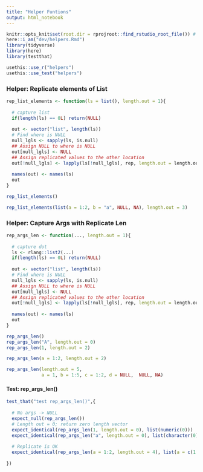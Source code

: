 ```yaml
---
title: "Helper Funtions"
output: html_notebook
---
```


```r
knitr::opts_knit$set(root.dir = rprojroot::find_rstudio_root_file()) # Set WD to Root
here::i_am("dev/helpers.Rmd")
library(tidyverse)
library(here)
library(testthat)
```

```r
usethis::use_r("helpers")
usethis::use_test("helpers")
```

### Helper: Replicate elements of List

```r
rep_list_elements <- function(ls = list(), length.out = 1){
  
  # capture list
  if(length(ls) == 0L) return(NULL)
  
  out <- vector("list", length(ls))
  # Find where is NULL
  null_lgls <- sapply(ls, is.null)
  ## Assign NULL to where is NULL
  out[null_lgls] <- NULL 
  ## Assign replicated values to the other location
  out[!null_lgls] <- lapply(ls[!null_lgls], rep, length.out = length.out)
  
  names(out) <- names(ls) 
  out
}

rep_list_elements()

rep_list_elements(list(a = 1:2, b = "a", NULL, NA), length.out = 3)
```


### Helper: Capture Args with Replicate Len

```r
rep_args_len <- function(..., length.out = 1){
  
  # capture dot
  ls <- rlang::list2(...)
  if(length(ls) == 0L) return(NULL)
  
  out <- vector("list", length(ls))
  # Find where is NULL
  null_lgls <- sapply(ls, is.null)
  ## Assign NULL to where is NULL
  out[null_lgls] <- NULL 
  ## Assign replicated values to the other location
  out[!null_lgls] <- lapply(ls[!null_lgls], rep, length.out = length.out)
  
  names(out) <- names(ls) 
  out
}

rep_args_len()
rep_args_len("A", length.out = 0)
rep_args_len(1, length.out = 2)

rep_args_len(a = 1:2, length.out = 2)

rep_args_len(length.out = 5,
             a = 1, b = 1:5, c = 1:2, d = NULL,  NULL, NA) 
```
 
#### Test: rep_args_len()

```r
test_that("test rep_args_len()",{
  
  # No args -> NULL
  expect_null(rep_args_len())
  # Length out = 0; return zero length vector
  expect_identical(rep_args_len(1, length.out = 0), list(numeric(0)))
  expect_identical(rep_args_len("a", length.out = 0), list(character(0)))
  
  # Replicate is OK
  expect_identical(rep_args_len(a = 1:2, length.out = 4), list(a = c(1:2, 1:2)))
  
})
```

